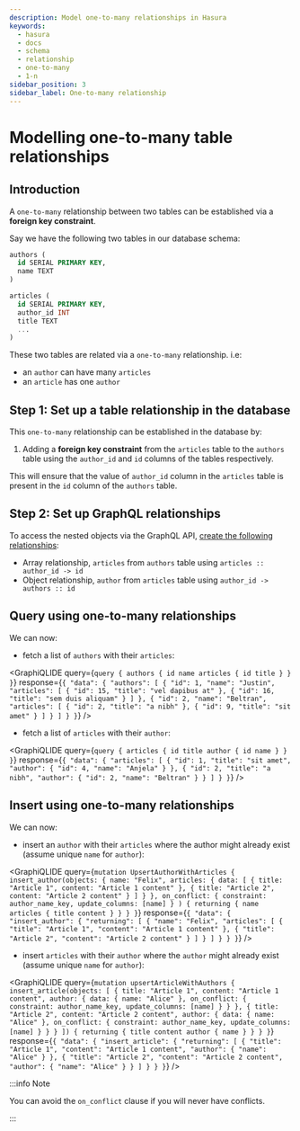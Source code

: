 ```yaml
---
description: Model one-to-many relationships in Hasura
keywords:
  - hasura
  - docs
  - schema
  - relationship
  - one-to-many
  - 1-n
sidebar_position: 3
sidebar_label: One-to-many relationship
---
```



# Modelling one-to-many table relationships

## Introduction

A `one-to-many` relationship between two tables can be established via a
**foreign key constraint**.

Say we have the following two tables in our database schema:

```sql
authors (
  id SERIAL PRIMARY KEY,
  name TEXT
)

articles (
  id SERIAL PRIMARY KEY,
  author_id INT
  title TEXT
  ...
)
```

These two tables are related via a `one-to-many` relationship. i.e:

- an `author` can have many `articles`
- an `article` has one `author`

## Step 1: Set up a table relationship in the database

This `one-to-many` relationship can be established in the database by:

1.  Adding a **foreign key constraint** from the `articles` table to the
    `authors` table using the `author_id` and `id` columns of the tables
    respectively.

This will ensure that the value of `author_id` column in the `articles`
table is present in the `id` column of the `authors` table.

## Step 2: Set up GraphQL relationships

To access the nested objects via the GraphQL API,
[create the following relationships](/graphql/core/databases/postgres/schema/table-relationships/create.mdx):

- Array relationship, `articles` from `authors` table using
  `articles :: author_id -> id`
- Object relationship, `author` from `articles` table using
  `author_id -> authors :: id`

## Query using one-to-many relationships

We can now:

- fetch a list of `authors` with their `articles`:

<GraphiQLIDE
  query={`query {
    authors {
      id
      name
      articles {
        id
        title
      }
    }
  }`}
  response={`{
    "data": {
      "authors": [
        {
          "id": 1,
          "name": "Justin",
          "articles": [
            {
              "id": 15,
              "title": "vel dapibus at"
            },
            {
              "id": 16,
              "title": "sem duis aliquam"
            }
          ]
        },
        {
          "id": 2,
          "name": "Beltran",
          "articles": [
            {
              "id": 2,
              "title": "a nibh"
            },
            {
              "id": 9,
              "title": "sit amet"
            }
          ]
        }
      ]
    }
}`}
/>

- fetch a list of `articles` with their `author`:

<GraphiQLIDE
  query={`query {
    articles {
      id
      title
      author {
        id
        name
      }
    }
  }`}
  response={`{
    "data": {
      "articles": [
        {
          "id": 1,
          "title": "sit amet",
          "author": {
            "id": 4,
            "name": "Anjela"
          }
        },
        {
          "id": 2,
          "title": "a nibh",
          "author": {
            "id": 2,
            "name": "Beltran"
          }
        }
      ]
    }
  }`}
/>

## Insert using one-to-many relationships

We can now:

- insert an `author` with their `articles` where the author might
  already exist (assume unique `name` for `author`):

<GraphiQLIDE
  query={`mutation UpsertAuthorWithArticles {
      insert_author(objects: {
        name: "Felix",
        articles: {
          data: [
            {
              title: "Article 1",
              content: "Article 1 content"
            },
            {
              title: "Article 2",
              content: "Article 2 content"
            }
          ]
        }
      },
        on_conflict: {
          constraint: author_name_key,
          update_columns: [name]
        }
      ) {
        returning {
          name
          articles {
            title
            content
          }
        }
      }
  }`}
  response={`{
    "data": {
      "insert_author": {
        "returning": [
          {
            "name": "Felix",
            "articles": [
              {
                "title": "Article 1",
                "content": "Article 1 content"
              },
              {
                "title": "Article 2",
                "content": "Article 2 content"
              }
            ]
          }
        ]
      }
    }
}`}
/>

- insert `articles` with their `author` where the `author` might
  already exist (assume unique `name` for `author`):

<GraphiQLIDE
  query={`mutation upsertArticleWithAuthors {
      insert_article(objects: [
        {
          title: "Article 1",
          content: "Article 1 content",
          author: {
            data: {
              name: "Alice"
            },
            on_conflict: {
              constraint: author_name_key,
              update_columns: [name]
            }
          }
        },
        {
          title: "Article 2",
          content: "Article 2 content",
          author: {
            data: {
              name: "Alice"
            },
            on_conflict: {
              constraint: author_name_key,
              update_columns: [name]
            }
          }
        }
      ]) {
        returning {
          title
          content
          author {
            name
          }
        }
      }
  }`}
  response={`{
    "data": {
      "insert_article": {
        "returning": [
          {
            "title": "Article 1",
            "content": "Article 1 content",
            "author": {
              "name": "Alice"
            }
          },
          {
            "title": "Article 2",
            "content": "Article 2 content",
            "author": {
              "name": "Alice"
            }
          }
        ]
      }
    }
}`}
/>

:::info Note

You can avoid the `on_conflict` clause if you will never have conflicts.

:::
